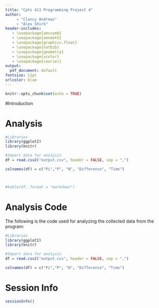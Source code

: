 ---
title: "Cpts 411 Programming Project 4"
author: 
     - "Clancy Andrews"
     - "Alex Shirk"
header-includes:
   - \usepackage{amssymb}
   - \usepackage{amsmath}
   - \usepackage{graphicx,float}
   - \usepackage{natbib}
   - \usepackage{geometry}
   - \usepackage{xcolor}
   - \usepackage{courier}
output:
  pdf_document: default
fontsize: 11pt
urlcolor: blue
---

```{r setup, include=FALSE}
knitr::opts_chunk$set(echo = TRUE)
```

\break

#Introduction

|       

\bigbreak

# Analysis

|     

```{r echo=FALSE, message=FALSE, warning=FALSE}
#Libraries
library(ggplot2)
library(knitr)

#Import data for analysis
df = read.csv2("output.csv", header = FALSE, sep = ",")

colnames(df) = c("Pi","P", "N", "Difference", "Time")



#kable(df, format = "markdown")
```

\break
# Analysis Code

The following is the code used for analyzing the collected data from the program:

```{r eval=FALSE, message=FALSE, warning=FALSE, include=TRUE}
#Libraries
library(ggplot2)
library(knitr)

#Import data for analysis
df = read.csv2("output.csv", header = FALSE, sep = ",")

colnames(df) = c("Pi","P", "N", "Difference", "Time")
```


\break
# Session Info
```{r}
sessionInfo()
```

